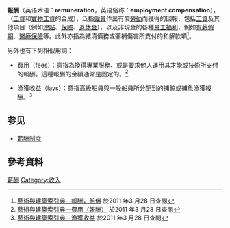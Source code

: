 '''報酬'''（英语术语：'''remuneration'''，英语俗称：'''employment compensation'''），（[[工資|工資]]和[[實物工資|實物工資]]的合成），泛指[[僱員|僱員]]作出有償[[勞動|勞動]]而獲得的回報，包括[[工資|工資]]及其他項目（例如[[津貼|津貼]]、[[保險|保險]]、[[退休金|退休金]]），以及非現金的各種[[員工福利|員工福利]]，例如[[有薪假期|有薪假期]]、[[醫療保險|醫療保險]]等。此外亦指為結清債務或彌補傷害所支付的和解款項<ref>[http://db1x.sinica.edu.tw/caat/caat_rptcaatc.php?_op=?SUBJECT_ID:300055679 藝術與建築索引典—報酬，賠償]{{dead link|date=2017年12月 |bot=InternetArchiveBot |fix-attempted=yes }} 於2011 年3 月28 日查閱</ref>。

另外也有下列相似用詞：

* 費用（fees）：意指為換得專業服務、或是要求他人運用其才能或技術所支付的報酬。這種報酬的金額通常是固定的。<ref>[http://db1x.sinica.edu.tw/caat/caat_rptcaatc.php?_op=?SUBJECT_ID:300055680 藝術與建築索引典—費用（報酬）]{{dead link|date=2017年12月 |bot=InternetArchiveBot |fix-attempted=yes }} 於2011 年3 月28 日查閱</ref>

* 漁獲收益（lays）：意指高級船員與一般船員所分配到的捕鯨或捕魚漁獲報酬。<ref>[http://db1x.sinica.edu.tw/caat/caat_rptcaatc.php?_op=?SUBJECT_ID:300263227 藝術與建築索引典—漁獲收益]{{dead link|date=2017年12月 |bot=InternetArchiveBot |fix-attempted=yes }} 於2011 年3 月28 日查閱</ref>

==参见==
* [[薪酬制度|薪酬制度]]

==參考資料==
<references />

{{Econ-stub}}

[[Category:薪酬|]]
[[Category:收入|Category:收入]]